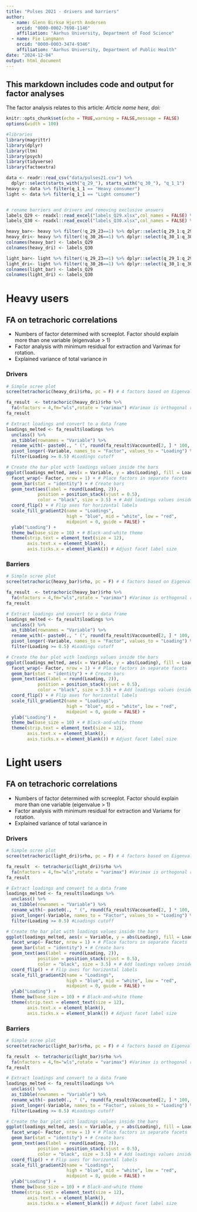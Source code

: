 ```yaml
---
title: "Pulses 2021 - drivers and barriers"
author:
  - name: Glenn Birksø Hjorth Andersen
    orcid: "0000-0002-7698-1146"
    affiliation: "Aarhus University, Department of Food Science"
  - name: Fie Langmann
    orcid: "0000-0003-3474-9346"
    affiliation: "Aarhus University, Department of Public Health"
date: "2024-12-04"
output: html_document
---
```


## This markdown includes code and output for factor analyses

The factor analysis relates to this article: *Article name here, doi:*

```r
knitr::opts_chunk$set(echo = TRUE,warning = FALSE,message = FALSE)
options(width = 100)

#libraries
library(magrittr)
library(dplyr)
library(ltm)
library(psych)
library(tidyverse)
library(factoextra)
```

```r
data <- readr::read_csv("data/pulses21.csv") %>%
  dplyr::select(starts_with("q_29_"), starts_with("q_30_"), "q_1_1")
heavy <- data %>% filter(q_1_1 == "Heavy consumer")
light <- data %>% filter(q_1_1 == "Light consumer")


# rename barriers and drivers and removing exclusive answers
labels_Q29 <- readxl::read_excel("labels_Q29.xlsx",col_names = FALSE) %>% unlist() %>%  as.vector()
labels_Q30 <- readxl::read_excel("labels_Q30.xlsx",col_names = FALSE) %>% unlist() %>%  as.vector()

heavy_bar<- heavy %>% filter(!q_29_23==1) %>% dplyr::select(q_29_1:q_29_21)
heavy_dri<- heavy %>% filter(!q_30_26==1) %>% dplyr::select(q_30_1:q_30_24)
colnames(heavy_bar) <- labels_Q29
colnames(heavy_dri) <- labels_Q30

light_bar<- light %>% filter(!q_29_23==1) %>% dplyr::select(q_29_1:q_29_21)
light_dri<- light %>% filter(!q_30_26==1) %>% dplyr::select(q_30_1:q_30_24)
colnames(light_bar) <- labels_Q29
colnames(light_dri) <- labels_Q30

```

# Heavy users

## FA on tetrachoric correlations

-   Numbers of factor determined with screeplot. Factor should explain
    more than one variable (eigenvalue \> 1)
-   Factor analysis with minimum residual for extraction and Varimax for
    rotation.
-   Explained variance of total variance in

### Drivers

```r
# Simple scree plot
scree(tetrachoric(heavy_dri)$rho, pc = F) # 4 factors based on Eigenvalues < 1. Factor must explain more variance than one variable.

fa_result  <- tetrachoric(heavy_dri)$rho %>%
  fa(nfactors = 4,fm="wls",rotate = "varimax") #Varimax is orthogonal rotation generating factors that are uncorrelated
fa_result

# Extract loadings and convert to a data frame
loadings_melted <- fa_result$loadings %>%
  unclass() %>%
  as_tibble(rownames = "Variable") %>%
  rename_with(~ paste0(., " (", round(fa_result$Vaccounted[2, ] * 100, 1), "%)"), -Variable) %>%
  pivot_longer(-Variable, names_to = "Factor", values_to = "Loading") %>% 
  filter(Loading >= 0.5) #Loadings cutoff

# Create the bar plot with loadings values inside the bars
ggplot(loadings_melted, aes(x = Variable, y = abs(Loading), fill = Loading)) +
  facet_wrap(~ Factor, nrow = 1) + # Place factors in separate facets
  geom_bar(stat = "identity") + # Create bars
  geom_text(aes(label = round(Loading, 2)), 
            position = position_stack(vjust = 0.5), 
            color = "black", size = 3.5) + # Add loadings values inside bars
  coord_flip() + # Flip axes for horizontal labels
  scale_fill_gradient2(name = "Loadings",
                       high = "blue", mid = "white", low = "red",
                       midpoint = 0, guide = FALSE) +
  ylab("Loading") +
  theme_bw(base_size = 10) + # Black-and-white theme
  theme(strip.text = element_text(size = 12),
        axis.text.x = element_blank(),
        axis.ticks.x = element_blank()) # Adjust facet label size

```

### Barriers

```r
# Simple scree plot
scree(tetrachoric(heavy_bar)$rho, pc = F) # 4 factors based on Eigenvalues < 1. Factor must explain more variance than one variable.

fa_result  <- tetrachoric(heavy_bar)$rho %>%
  fa(nfactors = 4,fm="wls",rotate = "varimax") #Varimax is orthogonal rotation generating factors that are uncorrelated
fa_result

# Extract loadings and convert to a data frame
loadings_melted <- fa_result$loadings %>%
  unclass() %>%
  as_tibble(rownames = "Variable") %>%
  rename_with(~ paste0(., " (", round(fa_result$Vaccounted[2, ] * 100, 1), "%)"), -Variable) %>%
  pivot_longer(-Variable, names_to = "Factor", values_to = "Loading") %>% 
  filter(Loading >= 0.5) #Loadings cutoff

# Create the bar plot with loadings values inside the bars
ggplot(loadings_melted, aes(x = Variable, y = abs(Loading), fill = Loading)) +
  facet_wrap(~ Factor, nrow = 1) + # Place factors in separate facets
  geom_bar(stat = "identity") + # Create bars
  geom_text(aes(label = round(Loading, 2)), 
            position = position_stack(vjust = 0.5), 
            color = "black", size = 3.5) + # Add loadings values inside bars
  coord_flip() + # Flip axes for horizontal labels
  scale_fill_gradient2(name = "Loadings",
                       high = "blue", mid = "white", low = "red",
                       midpoint = 0, guide = FALSE) +
  ylab("Loading") +
  theme_bw(base_size = 10) + # Black-and-white theme
  theme(strip.text = element_text(size = 12),
        axis.text.x = element_blank(),
        axis.ticks.x = element_blank()) # Adjust facet label size
```

# Light users

## FA on tetrachoric correlations

-   Numbers of factor determined with screeplot. Factor should explain
    more than one variable (eigenvalue \> 1)
-   Factor analysis with minimum residual for extraction and Variamx for
    rotation.
-   Explained variance of total variance in

### Drivers

```r
# Simple scree plot
scree(tetrachoric(light_dri)$rho, pc = F) # 4 factors based on Eigenvalues < 1. Factor must explain more variance than one variable.

fa_result  <- tetrachoric(light_dri)$rho %>%
  fa(nfactors = 4,fm="wls",rotate = "varimax") #Varimax is orthogonal rotation generating factors that are uncorrelated
fa_result

# Extract loadings and convert to a data frame
loadings_melted <- fa_result$loadings %>%
  unclass() %>%
  as_tibble(rownames = "Variable") %>%
  rename_with(~ paste0(., " (", round(fa_result$Vaccounted[2, ] * 100, 1), "%)"), -Variable) %>%
  pivot_longer(-Variable, names_to = "Factor", values_to = "Loading") %>% 
  filter(Loading >= 0.5) #Loadings cutoff

# Create the bar plot with loadings values inside the bars
ggplot(loadings_melted, aes(x = Variable, y = abs(Loading), fill = Loading)) +
  facet_wrap(~ Factor, nrow = 1) + # Place factors in separate facets
  geom_bar(stat = "identity") + # Create bars
  geom_text(aes(label = round(Loading, 2)), 
            position = position_stack(vjust = 0.5), 
            color = "black", size = 3.5) + # Add loadings values inside bars
  coord_flip() + # Flip axes for horizontal labels
  scale_fill_gradient2(name = "Loadings",
                       high = "blue", mid = "white", low = "red",
                       midpoint = 0, guide = FALSE) +
  ylab("Loading") +
  theme_bw(base_size = 10) + # Black-and-white theme
  theme(strip.text = element_text(size = 12),
        axis.text.x = element_blank(),
        axis.ticks.x = element_blank()) # Adjust facet label size
```

### Barriers

```r
# Simple scree plot
scree(tetrachoric(light_bar)$rho, pc = F) # 4 factors based on Eigenvalues < 1. Factor must explain more variance than one variable.

fa_result  <- tetrachoric(light_bar)$rho %>%
  fa(nfactors = 4,fm="wls",rotate = "varimax") #Varimax is orthogonal rotation generating factors that are uncorrelated
fa_result

# Extract loadings and convert to a data frame
loadings_melted <- fa_result$loadings %>%
  unclass() %>%
  as_tibble(rownames = "Variable") %>%
  rename_with(~ paste0(., " (", round(fa_result$Vaccounted[2, ] * 100, 1), "%)"), -Variable) %>%
  pivot_longer(-Variable, names_to = "Factor", values_to = "Loading") %>% 
  filter(Loading >= 0.5) #Loadings cutoff

# Create the bar plot with loadings values inside the bars
ggplot(loadings_melted, aes(x = Variable, y = abs(Loading), fill = Loading)) +
  facet_wrap(~ Factor, nrow = 1) + # Place factors in separate facets
  geom_bar(stat = "identity") + # Create bars
  geom_text(aes(label = round(Loading, 2)), 
            position = position_stack(vjust = 0.5), 
            color = "black", size = 3.5) + # Add loadings values inside bars
  coord_flip() + # Flip axes for horizontal labels
  scale_fill_gradient2(name = "Loadings",
                       high = "blue", mid = "white", low = "red",
                       midpoint = 0, guide = FALSE) +
  ylab("Loading") +
  theme_bw(base_size = 10) + # Black-and-white theme
  theme(strip.text = element_text(size = 12),
        axis.text.x = element_blank(),
        axis.ticks.x = element_blank()) # Adjust facet label size
```
